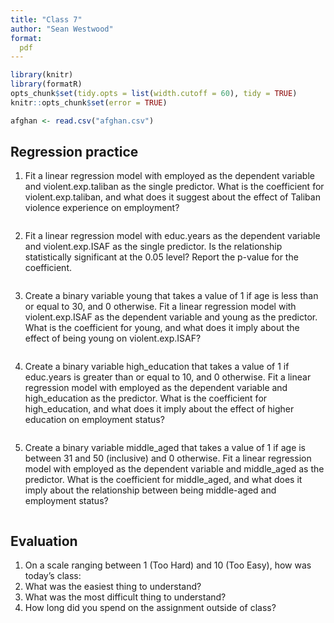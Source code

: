 ```yaml
---
title: "Class 7"
author: "Sean Westwood"
format:
  pdf
---
```


```r
library(knitr)
library(formatR)
opts_chunk$set(tidy.opts = list(width.cutoff = 60), tidy = TRUE)
knitr::opts_chunk$set(error = TRUE)
```

```r
afghan <- read.csv("afghan.csv")
```

## Regression practice

1. Fit a linear regression model with employed as the dependent variable and violent.exp.taliban as the single predictor. What is the coefficient for violent.exp.taliban, and what does it suggest about the effect of Taliban violence experience on employment?

```r

```

2. Fit a linear regression model with educ.years as the dependent variable and violent.exp.ISAF as the single predictor. Is the relationship statistically significant at the 0.05 level? Report the p-value for the coefficient.

```r

```

3. Create a binary variable young that takes a value of 1 if age is less than or equal to 30, and 0 otherwise. Fit a linear regression model with violent.exp.ISAF as the dependent variable and young as the predictor. What is the coefficient for young, and what does it imply about the effect of being young on violent.exp.ISAF?

```r

```

4. Create a binary variable high_education that takes a value of 1 if educ.years is greater than or equal to 10, and 0 otherwise. Fit a linear regression model with employed as the dependent variable and high_education as the predictor. What is the coefficient for high_education, and what does it imply about the effect of higher education on employment status?

```r

```

5.  Create a binary variable middle_aged that takes a value of 1 if age is between 31 and 50 (inclusive) and 0 otherwise. Fit a linear regression model with employed as the dependent variable and middle_aged as the predictor. What is the coefficient for middle_aged, and what does it imply about the relationship between being middle-aged and employment status?

```r

```


## Evaluation

1. On a scale ranging between 1 (Too Hard) and 10 (Too Easy), how was today's class: 
2. What was the easiest thing to understand?
3. What was the most difficult thing to understand?
4. How long did you spend on the assignment outside of class?
